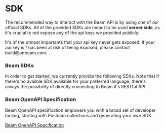 
# SDK

The recommended way to interact with the Beam API is by using one of our official SDKs. All of the provided SDKs are meant to be used **server side**, as it's crucial to not expose any of the api keys we provided publicly.

<Callout emoji="⚠️">
  It's of the utmost importants that your api key never gets exposed. If your api key is / has been at risk of being exposed, please contact build@onbeam.com.
</Callout>

### Beam SDKs

In order to get started, we currently provide the following SDKs. Note that if there's no availble SDK available for your preferred language, there's always the possibility of directly connecting to Beam it's RESTful API.

<Cards>
  <Card
    icon="✅ "
    title="Node.js (Typescript)"
    href="https://github.com/Merit-Circle/beam-node"
  />
  <Card
    icon="✅ "
    title="C# (Restsharp)"
    href="https://github.com/Merit-Circle/beam-csharp"
  />
</Cards>

### Beam OpenAPI Specification
Beam OpenAPI specification empowers you with a broad set of developer tooling, starting with Postman collections and generating your own SDK.

[Beam OpenAPI Specification](https://api.testnet.onbeam.com/api/game-json)